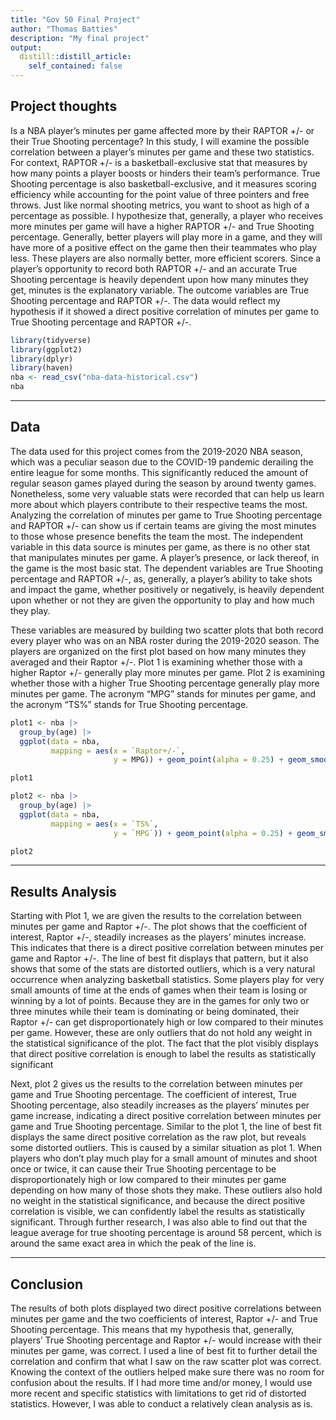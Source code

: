 ```yaml
---
title: "Gov 50 Final Project"
author: "Thomas Batties"
description: "My final project"
output:
  distill::distill_article:
    self_contained: false
---
```



## Project thoughts



Is a NBA player's minutes per game affected more by their RAPTOR +/- or their True Shooting percentage? In this study, I will examine the possible correlation between a player's minutes per game and these two statistics. For context, RAPTOR +/- is a basketball-exclusive stat that measures by how many points a player boosts or hinders their team's performance. True Shooting percentage is also basketball-exclusive, and it measures scoring efficiency while accounting for the point value of three pointers and free throws. Just like normal shooting metrics, you want to shoot as high of a percentage as possible. I hypothesize that, generally, a player who receives more minutes per game will have a higher RAPTOR +/- and True Shooting percentage. Generally, better players will play more in a game, and they will have more of a positive effect on the game then their teammates who play less. These players are also normally better, more efficient scorers. Since a player's opportunity to record both RAPTOR +/- and an accurate True Shooting percentage is heavily dependent upon how many minutes they get, minutes is the explanatory variable. The outcome variables are True Shooting percentage and RAPTOR +/-. The data would reflect my hypothesis if it showed a direct positive correlation of minutes per game to True Shooting percentage and RAPTOR +/-.

```r
library(tidyverse)
library(ggplot2)
library(dplyr)
library(haven)
nba <- read_csv("nba-data-historical.csv")
nba
```

---


## Data


The data used for this project comes from the 2019-2020 NBA season, which was a peculiar season due to the COVID-19 pandemic derailing the entire league for some months. This significantly reduced the amount of regular season games played during the season by around twenty games. Nonetheless, some very valuable stats were recorded that can help us learn more about which players contribute to their respective teams the most. Analyzing the correlation of minutes per game to True Shooting percentage and RAPTOR +/- can show us if certain teams are giving the most minutes to those whose presence benefits the team the most. The independent variable in this data source is minutes per game, as there is no other stat that manipulates minutes per game. A player's presence, or lack thereof, in the game is the most basic stat. The dependent variables are True Shooting percentage and RAPTOR +/-, as, generally, a player's ability to take shots and impact the game, whether positively or negatively, is heavily dependent upon whether or not they are given the opportunity to play and how much they play.

These variables are measured by building two scatter plots that both record every player who was on an NBA roster during the 2019-2020 season. The players are organized on the first plot based on how many minutes they averaged and their Raptor +/-. Plot 1 is examining whether those with a higher Raptor +/- generally play more minutes per game. Plot 2 is examining whether those with a higher True Shooting percentage generally play more minutes per game. The acronym "MPG" stands for minutes per game, and the acronym "TS%" stands for True Shooting percentage.



```r
plot1 <- nba |> 
  group_by(age) |>
  ggplot(data = nba,
         mapping = aes(x = `Raptor+/-`,
                       y = MPG)) + geom_point(alpha = 0.25) + geom_smooth() + labs(title = 'Plot 1: Correlation Between Minutes per Game and Raptor +/-')

plot1
```


```r

plot2 <- nba |> 
  group_by(age) |>
  ggplot(data = nba,
         mapping = aes(x = `TS%`,
                       y = `MPG`)) + geom_point(alpha = 0.25) + geom_smooth() + labs(title = 'Plot 2: Correlation Between Minutes per Game and True Shooting Percentage')

plot2

```


---


## Results Analysis


Starting with Plot 1, we are given the results to the correlation between minutes per game and Raptor +/-. The plot shows that the coefficient of interest, Raptor +/-, steadily increases as the players' minutes increase. This indicates that there is a direct positive correlation between minutes per game and Raptor +/-. The line of best fit displays that pattern, but it also shows that some of the stats are distorted outliers, which is a very natural occurrence when analyzing basketball statistics. Some players play for very small amounts of time at the ends of games when their team is losing or winning by a lot of points. Because they are in the games for only two or three minutes while their team is dominating or being dominated, their Raptor +/- can get disproportionately high or low compared to their minutes per game. However, these are only outliers that do not hold any weight in the statistical significance of the plot. The fact that the plot visibly displays that direct positive correlation is enough to label the results as statistically significant


Next, plot 2 gives us the results to the correlation between minutes per game and True Shooting percentage. The coefficient of interest, True Shooting percentage, also steadily increases as the players' minutes per game increase, indicating a direct positive correlation between minutes per game and True Shooting percentage. Similar to the plot 1, the line of best fit displays the same direct positive correlation as the raw plot, but reveals some distorted outliers. This is caused by a similar situation as plot 1. When players who don't play much play for a small amount of minutes and shoot once or twice, it can cause their True Shooting percentage to be disproportionately high or low compared to their minutes per game depending on how many of those shots they make. These outliers also hold no weight in the statistical significance, and because the direct positive correlation is visible, we can confidently label the results as statistically significant. Through further research, I was also able to find out that the league average for true shooting percentage is around 58 percent, which is around the same exact area in which the peak of the line is.


---


## Conclusion


The results of both plots displayed two direct positive correlations between minutes per game and the two coefficients of interest, Raptor +/- and True Shooting percentage. This means that my hypothesis that, generally, players' True Shooting percentage and Raptor +/- would increase with their minutes per game, was correct. I used a line of best fit to further detail the correlation and confirm that what I saw on the raw scatter plot was correct. Knowing the context of the outliers helped make sure there was no room for confusion about the results. If I had more time and/or money, I would use more recent and specific statistics with limitations to get rid of distorted statistics. However, I was able to conduct a relatively clean analysis as is.



